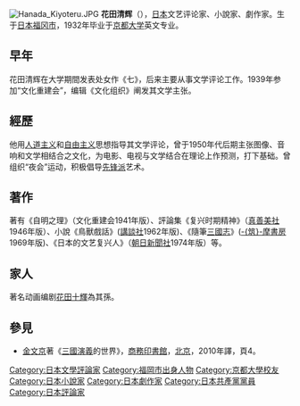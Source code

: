 [[File:Hanada_Kiyoteru.JPG|thumb]]
'''花田清辉'''（{{bd|1909年|3月29日|1974年|9月23日|}}），[[日本|日本]]文艺评论家、小說家、劇作家。生于[[日本|日本]][[福冈市|福冈市]]，1932年毕业于[[京都大学|京都大学]]英文专业。

==早年==
花田清辉在大学期間发表处女作《七》，后来主要从事文学评论工作。1939年参加“文化重建会”，编辑《文化组织》阐发其文学主张。

==經歷==
他用[[人道主义|人道主义]]和[[自由主义|自由主义]]思想指导其文学评论，曾于1950年代后期主张图像、音响和文学相结合之文化，为电影、电视与文学结合在理论上作预测，打下基础。曾组织“夜会”运动，积极倡导[[先锋派|先锋派]]艺术。

==著作==
著有《自明之理》（文化重建会1941年版）、評論集《复兴时期精神》（[[真善美社|真善美社]]1946年版）、小說《鳥獸戲話》([[講談社|講談社]]1962年版)、《隨筆[[三國志|三國志]]》([[筑摩書房|-{筑}-摩書房]]1969年版)、《日本的文艺复兴人》（[[朝日新聞社|朝日新聞社]]1974年版）等。

==家人==
著名动画编剧[[花田十輝|花田十輝]]為其孫。

==參見==
*[[金文京|金文京]]著《[[三國演義|三國演義]]的世界》，[[商務印書館|商務印書館]]，[[北京|北京]]，2010年譯，頁4。

{{Authority control}}
{{DEFAULTSORT:Hanada, Kiyoteru}}
[[Category:日本文學評論家|Category:日本文學評論家]]
[[Category:福岡市出身人物|Category:福岡市出身人物]]
[[Category:京都大學校友|Category:京都大學校友]]
[[Category:日本小說家|Category:日本小說家]]
[[Category:日本劇作家|Category:日本劇作家]]
[[Category:日本共產黨黨員|Category:日本共產黨黨員]]
[[Category:日本評論家|Category:日本評論家]]